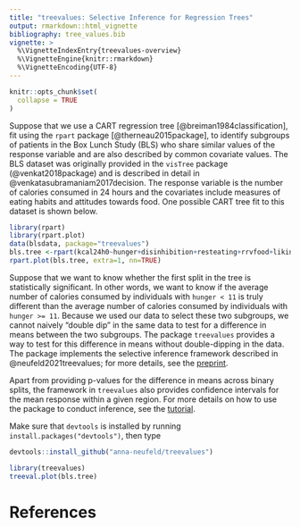 ```yaml
---
title: "treevalues: Selective Inference for Regression Trees"
output: rmarkdown::html_vignette
bibliography: tree_values.bib
vignette: >
  %\VignetteIndexEntry{treevalues-overview}
  %\VignetteEngine{knitr::rmarkdown}
  %\VignetteEncoding{UTF-8}
---
```


```r
knitr::opts_chunk$set(
  collapse = TRUE
)
```

Suppose that we use a CART regression tree [@breiman1984classification], fit using the ``rpart`` package [@therneau2015package], to identify subgroups of patients in the Box Lunch Study (BLS) who share similar values of the response variable and are also described by common covariate values. The BLS dataset was originally provided in the ``visTree`` package (@venkat2018package) and is described in detail in @venkatasubramaniam2017decision. The response variable is the number of calories consumed in 24 hours and the covariates include measures of eating habits and attitudes towards food. One possible CART tree fit to this dataset is shown below. 

```r
library(rpart)
library(rpart.plot)
data(blsdata, package="treevalues")
bls.tree <-rpart(kcal24h0~hunger+disinhibition+resteating+rrvfood+liking+wanting, model = TRUE, data = blsdata, cp=0.02)
rpart.plot(bls.tree, extra=1, nn=TRUE)
```

Suppose that we want to know whether the first split in the tree is statistically significant. In other words, we want to know if the average number of calories consumed by individuals with ``hunger < 11`` is truly different than the average number of calories consumed by individuals with ``hunger >= 11``. Because we used our data to select these two subgroups, we cannot naively "double dip" in the same data to test for a difference in means between the two subgroups. The package ``treevalues`` provides a way to test for this difference in means without double-dipping in the data. The package implements the selective inference framework described in @neufeld2021treevalues; for more details, see the [preprint](https://arxiv.org/abs/2106.07816). 

Apart from providing p-values for the difference in means across binary splits, the framework in ``treevalues`` also provides confidence intervals for the mean response within a given region. For more details on how to use the package to conduct inference, see the [tutorial](https://anna-neufeld.github.io/treevalues/articles/inference_tutorial.html). 

Make sure that ``devtools`` is installed by running ``install.packages("devtools")``, then type

```r
devtools::install_github("anna-neufeld/treevalues")
```
```r
library(treevalues)
treeval.plot(bls.tree)
```

# References
